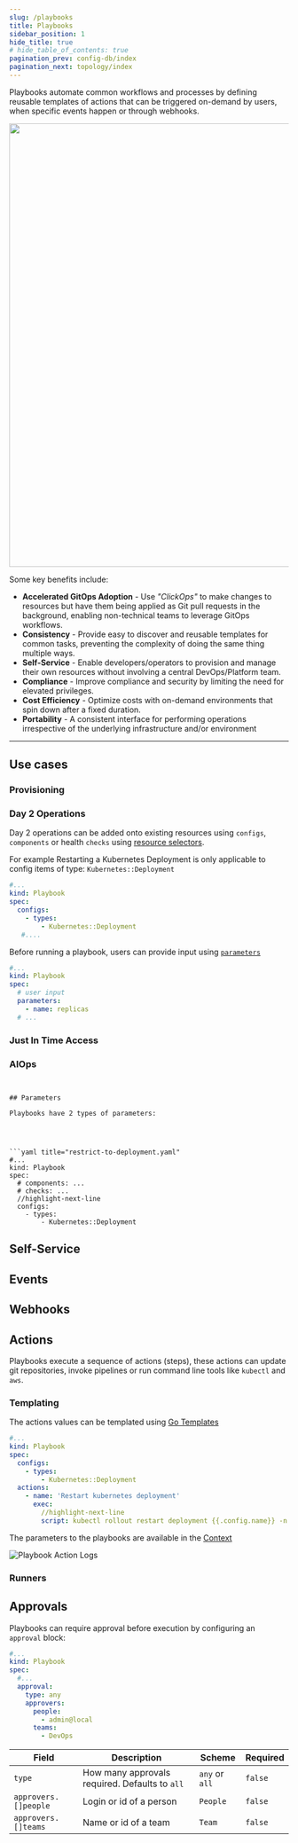 ```yaml
---
slug: /playbooks
title: Playbooks
sidebar_position: 1
hide_title: true
# hide_table_of_contents: true
pagination_prev: config-db/index
pagination_next: topology/index
---
```


Playbooks automate common workflows and processes by defining reusable templates of actions that can be triggered on-demand by users, when specific events happen or through webhooks.

<img src="/img/playbooks.svg" width="800px"/>

Some key benefits include:

* **Accelerated GitOps Adoption** - Use  _"ClickOps"_ to make changes to resources but have them being applied as Git pull requests in the background, enabling non-technical teams to leverage GitOps workflows.
* **Consistency** - Provide easy to discover and reusable templates for common tasks, preventing the complexity of doing the same thing multiple ways.
* **Self-Service** - Enable developers/operators to provision and manage their own resources without involving a central DevOps/Platform team.
* **Compliance** - Improve compliance and security by limiting the need for elevated privileges.
* **Cost Efficiency** - Optimize costs with on-demand environments that spin down after a fixed duration.
* **Portability** - A consistent interface for performing operations irrespective of the underlying infrastructure and/or environment


<hr/>


## Use cases


### Provisioning



### Day 2 Operations

Day 2 operations can be added onto existing resources using `configs`, `components` or health `checks` using [resource selectors](/reference/resource-selector).

For example Restarting a Kubernetes Deployment is only applicable to config items of type: `Kubernetes::Deployment`

```yaml title="scale-deployment.yaml"
#...
kind: Playbook
spec:
  configs:
    - types:
        - Kubernetes::Deployment
   #....
```

Before running a playbook, users can provide input using [`parameters`](/reference/playbooks/parameters)
```yaml title="parameters.yaml"
#...
kind: Playbook
spec:
  # user input
  parameters:
    - name: replicas
  # ...

```

### Just In Time Access

### AIOps



```


## Parameters

Playbooks have 2 types of parameters:




```yaml title="restrict-to-deployment.yaml"
#...
kind: Playbook
spec:
  # components: ...
  # checks: ...
  //highlight-next-line
  configs:
    - types:
        - Kubernetes::Deployment
```

## Self-Service




## Events

## Webhooks


## Actions

Playbooks execute a sequence of actions (steps), these actions can update git repositories, invoke pipelines or run command line tools like `kubectl` and `aws`.

### Templating

The actions values can be templated using [Go Templates](/reference/scripting/gotemplate)

```yaml title="restart-deployment.yaml"
#...
kind: Playbook
spec:
  configs:
    - types:
        - Kubernetes::Deployment
  actions:
    - name: 'Restart kubernetes deployment'
      exec:
        //highlight-next-line
        script: kubectl rollout restart deployment {{.config.name}} -n {{.config.tags.namespace}}
```

The parameters to the playbooks are available in the [Context](reference/playbooks/context)


![Playbook Action Logs](/img/playbook-action-logs.png)


### Runners

## Approvals

Playbooks can require approval before execution by configuring an `approval` block:

```yaml title="approve-kubernetes-scaling.yaml"
#...
kind: Playbook
spec:
  #...
  approval:
    type: any
    approvers:
      people:
        - admin@local
      teams:
        - DevOps
```

| Field       | Description                    | Scheme       | Required |
| ----------- | ------------------------------ | ------------ | -------- |
| `type`      | How many approvals required. Defaults to `all`    | `any` or `all`     | `false`  |
| `approvers.[]people` | Login or id of a person| `People` | `false`  |
| `approvers.[]teams` | Name or id of a team | `Team` | `false`  |



